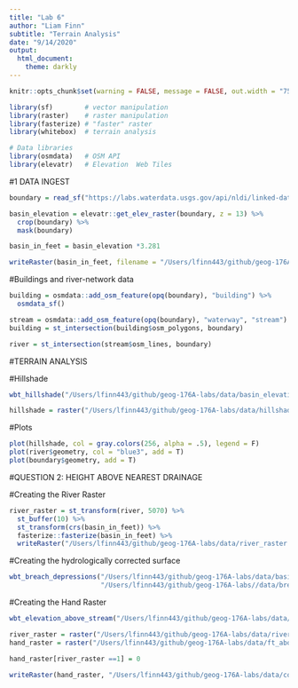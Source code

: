 ```yaml
---
title: "Lab 6"
author: "Liam Finn"
subtitle: "Terrain Analysis"
date: "9/14/2020"
output:
  html_document:
    theme: darkly
---
```

```r
knitr::opts_chunk$set(warning = FALSE, message = FALSE, out.width = "75%", fig.align = 'center')
```

```r
library(sf)        # vector manipulation
library(raster)    # raster manipulation
library(fasterize) # "faster" raster
library(whitebox)  # terrain analysis

# Data libraries
library(osmdata)   # OSM API
library(elevatr)   # Elevation  Web Tiles
```



#1 DATA INGEST

```r
boundary = read_sf("https://labs.waterdata.usgs.gov/api/nldi/linked-data/nwissite/USGS-11119750/basin")
```



```r
basin_elevation = elevatr::get_elev_raster(boundary, z = 13) %>%
  crop(boundary) %>% 
  mask(boundary) 

basin_in_feet = basin_elevation *3.281

writeRaster(basin_in_feet, filename = "/Users/lfinn443/github/geog-176A-labs/data/basin_elevation.tif", overwrite = T)
```


#Buildings and river-network data
```r
building = osmdata::add_osm_feature(opq(boundary), "building") %>% 
  osmdata_sf()

stream = osmdata::add_osm_feature(opq(boundary), "waterway", "stream") %>% osmdata_sf()
building = st_intersection(building$osm_polygons, boundary)

river = st_intersection(stream$osm_lines, boundary)
```


#TERRAIN ANALYSIS

#Hillshade
```r
wbt_hillshade("/Users/lfinn443/github/geog-176A-labs/data/basin_elevation.tif", "/Users/lfinn443/github/geog-176A-labs/data/hillshade.tif")

hillshade = raster("/Users/lfinn443/github/geog-176A-labs/data/hillshade.tif")

```

#Plots
```r
plot(hillshade, col = gray.colors(256, alpha = .5), legend = F)
plot(river$geometry, col = "blue3", add = T)
plot(boundary$geometry, add = T)
```


#QUESTION 2: HEIGHT ABOVE NEAREST DRAINAGE

#Creating the River Raster
```r
river_raster = st_transform(river, 5070) %>% 
  st_buffer(10) %>% 
  st_transform(crs(basin_in_feet)) %>% 
  fasterize::fasterize(basin_in_feet) %>% 
  writeRaster("/Users/lfinn443/github/geog-176A-labs/data/river_raster.tif", overwrite = T)
```

#Creating the hydrologically corrected surface
```r
wbt_breach_depressions("/Users/lfinn443/github/geog-176A-labs/data/basin_elevation.tif",
                       "/Users/lfinn443/github/geog-176A-labs//data/breach_depression.tif")
```

#Creating the Hand Raster
```r
wbt_elevation_above_stream("/Users/lfinn443/github/geog-176A-labs/data/breach_depression.tif", "/Users/lfinn443/github/geog-176A-labs/data/river_raster.tif", "/Users/lfinn443/github/geog-176A-labs/data/ft_above_str.tif")
```

```r
river_raster = raster("/Users/lfinn443/github/geog-176A-labs/data/river_raster.tif")
hand_raster = raster("/Users/lfinn443/github/geog-176A-labs/data/ft_above_str.tif") +3.69

hand_raster[river_raster ==1] = 0

writeRaster(hand_raster, "/Users/lfinn443/github/geog-176A-labs/data/correct_to_lrd.tif", overwrite = T)
```